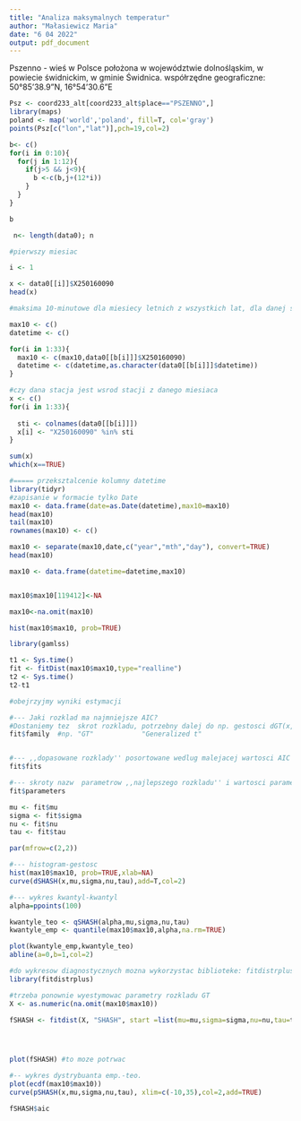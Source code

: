```yaml
---
title: "Analiza maksymalnych temperatur"
author: "Małasiewicz Maria"
date: "6 04 2022"
output: pdf_document
---
```



Pszenno - wieś w Polsce położona w województwie dolnośląskim, w powiecie świdnickim, w gminie Świdnica.
współrzędne geograficzne: 50°85'38.9"N, 16°54'30.6"E



```r
Psz <- coord233_alt[coord233_alt$place=="PSZENNO",]
library(maps)
poland <- map('world','poland', fill=T, col='gray')
points(Psz[c("lon","lat")],pch=19,col=2)		
```
```r
b<- c()
for(i in 0:10){
  for(j in 1:12){
    if(j>5 && j<9){
      b <-c(b,j+(12*i))
    }
  }
}

b
```


```r
 n<- length(data0); n

#pierwszy miesiac

i <- 1 

x <- data0[[i]]$X250160090
head(x)

#maksima 10-minutowe dla miesiecy letnich z wszystkich lat, dla danej stacji

max10 <- c()
datetime <- c()

for(i in 1:33){
  max10 <- c(max10,data0[[b[i]]]$X250160090)
  datetime <- c(datetime,as.character(data0[[b[i]]]$datetime))
}

#czy dana stacja jest wsrod stacji z danego miesiaca
x <- c()
for(i in 1:33){
  
  sti <- colnames(data0[[b[i]]])
  x[i] <- "X250160090" %in% sti
}

sum(x)
which(x==TRUE)

#===== przeksztalcenie kolumny datetime
library(tidyr)
#zapisanie w formacie tylko Date
max10 <- data.frame(date=as.Date(datetime),max10=max10)
head(max10)
tail(max10)
rownames(max10) <- c()

max10 <- separate(max10,date,c("year","mth","day"), convert=TRUE)
head(max10)

max10 <- data.frame(datetime=datetime,max10)


max10$max10[119412]<-NA

max10<-na.omit(max10)

hist(max10$max10, prob=TRUE)

```



```r

library(gamlss)

t1 <- Sys.time()
fit <- fitDist(max10$max10,type="realline")
t2 <- Sys.time()
t2-t1

#obejrzyjmy wyniki estymacji

#--- Jaki rozklad ma najmniejsze AIC? 
#Dostaniemy tez  skrot rozkladu, potrzebny dalej do np. gestosci dGT(x,parametry)
fit$family  #np. "GT"            "Generalized t"


#--- ,,dopasowane rozklady'' posortowane wedlug malejacej wartosci AIC
fit$fits    

#--- skroty nazw  parametrow ,,najlepszego rozkladu'' i wartosci parametrow
fit$parameters  

mu <- fit$mu
sigma <- fit$sigma
nu <- fit$nu
tau <- fit$tau

```
```r
par(mfrow=c(2,2))

#--- histogram-gestosc
hist(max10$max10, prob=TRUE,xlab=NA)
curve(dSHASH(x,mu,sigma,nu,tau),add=T,col=2)

#--- wykres kwantyl-kwantyl
alpha=ppoints(100)

kwantyle_teo <- qSHASH(alpha,mu,sigma,nu,tau)
kwantyle_emp <- quantile(max10$max10,alpha,na.rm=TRUE)

plot(kwantyle_emp,kwantyle_teo)
abline(a=0,b=1,col=2)

#do wykresow diagnostycznych mozna wykorzystac biblioteke: fitdistrplus
library(fitdistrplus)

#trzeba ponownie wyestymowac parametry rozkladu GT
X <- as.numeric(na.omit(max10$max10))

fSHASH <- fitdist(X, "SHASH", start =list(mu=mu,sigma=sigma,nu=nu,tau=tau), method="mle")




plot(fSHASH) #to moze potrwac

#-- wykres dystrybuanta emp.-teo.
plot(ecdf(max10$max10))
curve(pSHASH(x,mu,sigma,nu,tau), xlim=c(-10,35),col=2,add=TRUE)

```

```r
fSHASH$aic
```


